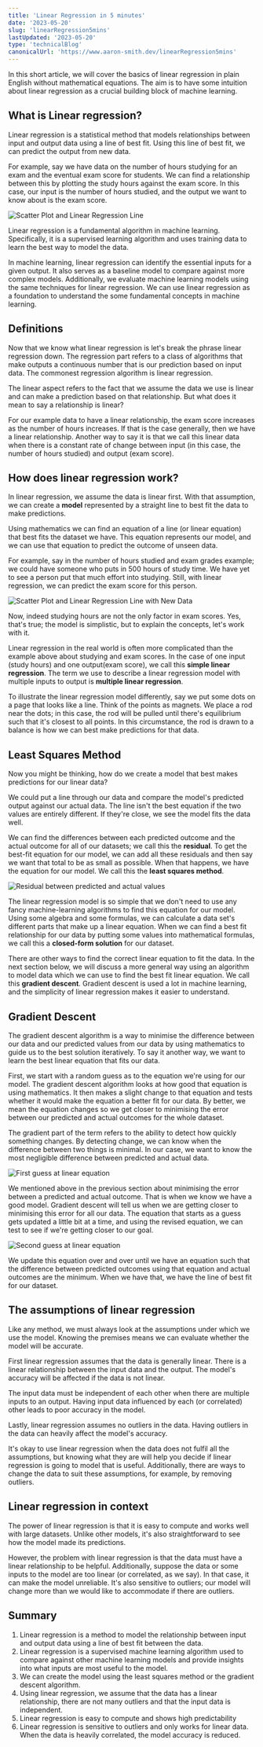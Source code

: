 ```yaml
---
title: 'Linear Regression in 5 minutes'
date: '2023-05-20'
slug: 'linearRegression5mins'
lastUpdated: '2023-05-20'
type: 'technicalBlog'
canonicalUrl: 'https://www.aaron-smith.dev/linearRegression5mins'
---
```


In this short article, we will cover the basics of linear regression in plain
English without mathematical equations. The aim is to have some intuition about
linear regression as a crucial building block of machine learning.

## What is Linear regression?

Linear regression is a statistical method that models relationships between
input and output data using a line of best fit. Using this line of best fit, we
can predict the output from new data.

For example, say we have data on the number of hours studying for an exam and
the eventual exam score for students. We can find a relationship between this by
plotting the study hours against the exam score. In this case, our input is
the number of hours studied, and the output we want to know about is the exam
score.

<Image
  src="/Images/LinearReg/1.svg"
  alt="Scatter Plot and Linear
  Regression Line"
  layout="responsive"
  width={200}
  height={100}
/>

Linear regression is a fundamental algorithm in machine learning. Specifically,
it is a supervised learning algorithm and uses training data to learn the best
way to model the data.

In machine learning, linear regression can identify the essential inputs for a
given output. It also serves as a baseline model to compare against more complex
models. Additionally, we evaluate machine learning models using the same
techniques for linear regression. We can use linear regression as a foundation
to understand the some fundamental concepts in machine learning.

## Definitions

Now that we know what linear regression is let's break the phrase linear
regression down. The regression part refers to a class of algorithms that make
outputs a continuous number that is our prediction based on input data. The
commonest regression algorithm is linear regression.

The linear aspect refers to the fact that we assume the data we use is linear
and can make a prediction based on that relationship. But what does it mean to
say a relationship is linear?

For our example data to have a linear relationship, the exam score increases as
the number of hours increases. If that is the case generally, then we have a
linear relationship. Another way to say it is that we call this linear data when
there is a constant rate of change between input (in this case, the number of
hours studied) and output (exam score).

## How does linear regression work?

In linear regression, we assume the data is linear first. With that assumption,
we can create a **model** represented by a straight line to best fit the data to
make predictions.

Using mathematics we can find an equation of a line (or linear equation) that
best fits the dataset we have. This equation represents our model, and we can
use that equation to predict the outcome of unseen data.

For example, say in the number of hours studied and exam grades example; we
could have someone who puts in 500 hours of study time. We have yet to see a
person put that much effort into studying. Still, with linear regression, we can
predict the exam score for this person.

<Image
  src="/Images/LinearReg/2.svg"
  alt="Scatter Plot and Linear Regression
  Line with New Data"
  layout="responsive"
  width={200}
  height={600}
/>

Now, indeed studying hours are not the only factor in exam scores. Yes, that's
true; the model is simplistic, but to explain the concepts, let's work with it.

Linear regression in the real world is often more complicated than the example
above about studying and exam scores. In the case of one input (study hours) and
one output(exam score), we call this **simple linear regression**. The term we
use to describe a linear regression model with multiple inputs to output is
**multiple linear regression**.

To illustrate the linear regression model differently, say we put some dots on a
page that looks like a line. Think of the points as magnets. We place a rod near
the dots; in this case, the rod will be pulled until there's equilibrium such
that it's closest to all points. In this circumstance, the rod is drawn to a
balance is how we can best make predictions for that data.

## Least Squares Method

Now you might be thinking, how do we create a model that best makes predictions
for our linear data?

We could put a line through our data and compare the model's predicted output
against our actual data. The line isn't the best equation if the two values are
entirely different. If they're close, we see the model fits the data well.

We can find the differences between each predicted outcome and the actual
outcome for all of our datasets; we call this the **residual**. To get the
best-fit equation for our model, we can add all these residuals and then say we
want that total to be as small as possible. When that happens, we have the
equation for our model. We call this the **least squares method**.

<Image
  src="/Images/LinearReg/3.svg"
  alt="Residual between predicted and actual values"
  layout="responsive"
  width={200}
  height={600}
/>

The linear regression model is so simple that we don't need to use any fancy
machine-learning algorithms to find this equation for our model. Using some
algebra and some formulas, we can calculate a data set's different parts that
make up a linear equation. When we can find a best fit relationship for our data
by putting some values into mathematical formulas, we call this a **closed-form
solution** for our dataset.

There are other ways to find the correct linear equation to fit the data. In the
next section below, we will discuss a more general way using an algorithm to
model data which we can use to find the best fit linear equation. We call this
**gradient descent**. Gradient descent is used a lot in machine learning, and
the simplicity of linear regression makes it easier to understand.

## Gradient Descent

The gradient descent algorithm is a way to minimise the difference between our
data and our predicted values from our data by using mathematics to guide us to
the best solution iteratively. To say it another way, we want to learn the best
linear equation that fits our data.

First, we start with a random guess as to the equation we're using for our
model. The gradient descent algorithm looks at how good that equation is using
mathematics. It then makes a slight change to that equation and tests whether it
would make the equation a better fit for our data. By better, we mean the
equation changes so we get closer to minimising the error between our predicted
and actual outcomes for the whole dataset.

The gradient part of the term refers to the ability to detect how quickly
something changes. By detecting change, we can know when the difference between
two things is minimal. In our case, we want to know the most negligible
difference between predicted and actual data.

<Image
  src="/Images/LinearReg/4.svg"
  alt="First guess at linear equation"
  layout="responsive"
  width={200}
  height={200}
/>

We mentioned above in the previous section about minimising the error between a
predicted and actual outcome. That is when we know we have a good model.
Gradient descent will tell us when we are getting closer to minimising this
error for all our data. The equation that starts as a guess gets updated a
little bit at a time, and using the revised equation, we can test to see if
we're getting closer to our goal.

<Image
  src="/Images/LinearReg/5.svg"
  alt="Second guess at linear equation"
  layout="responsive"
  width={200}
  height={200}
/>

We update this equation over and over until we have an equation such that the
difference between predicted outcomes using that equation and actual outcomes
are the minimum. When we have that, we have the line of best fit for our
dataset.

## The assumptions of linear regression

Like any method, we must always look at the assumptions under which we use the
model. Knowing the premises means we can evaluate whether the model will be
accurate.

First linear regression assumes that the data is generally linear. There is a
linear relationship between the input data and the output. The model's accuracy
will be affected if the data is not linear.

The input data must be independent of each other when there are multiple inputs
to an output. Having input data influenced by each (or correlated) other leads
to poor accuracy in the model.

Lastly, linear regression assumes no outliers in the data. Having outliers in
the data can heavily affect the model's accuracy.

It's okay to use linear regression when the data does not fulfil all the
assumptions, but knowing what they are will help you decide if linear regression
is going to model that is useful. Additionally, there are ways to change the
data to suit these assumptions, for example, by removing outliers.

## Linear regression in context

The power of linear regression is that it is easy to compute and works well with
large datasets. Unlike other models, it's also straightforward to see how the
model made its predictions.

However, the problem with linear regression is that the data must have a linear
relationship to be helpful. Additionally, suppose the data or some inputs to the
model are too linear (or correlated, as we say). In that case, it can make the
model unreliable. It's also sensitive to outliers; our model will change more
than we would like to accommodate if there are outliers.

## Summary

1. Linear regression is a method to model the relationship between input and
   output data using a line of best fit between the data.
2. Linear regression is a supervised machine learning algorithm used to compare
   against other machine learning models and provide insights into what inputs
   are most useful to the model.
3. We can create the model using the least squares method or the gradient
   descent algorithm.
4. Using linear regression, we assume that the data has a linear relationship,
   there are not many outliers and that the input data is independent.
5. Linear regression is easy to compute and shows high predictability
6. Linear regression is sensitive to outliers and only works for linear data.
   When the data is heavily correlated, the model accuracy is reduced.
